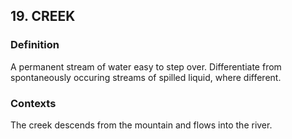 ## 19. CREEK
### Definition
A permanent stream of water easy to step over. Differentiate from spontaneously occuring streams of spilled liquid, where different.

### Contexts
The creek descends from the mountain and flows into the river.

